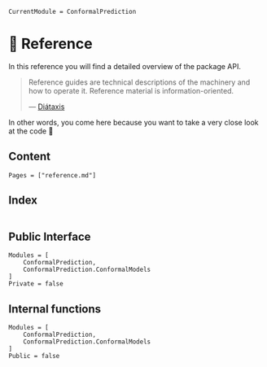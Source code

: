 ```@meta
CurrentModule = ConformalPrediction
```

# 🧐 Reference

In this reference you will find a detailed overview of the package API.

> Reference guides are technical descriptions of the machinery and how to operate it. Reference material is information-oriented.
>
> --- [Diátaxis](https://diataxis.fr/reference/)

In other words, you come here because you want to take a very close look at the code 🧐

## Content

```@contents
Pages = ["reference.md"]
```

## Index

```@index
```

## Public Interface

```@autodocs
Modules = [
    ConformalPrediction,
    ConformalPrediction.ConformalModels
]
Private = false
```

## Internal functions

```@autodocs
Modules = [
    ConformalPrediction,
    ConformalPrediction.ConformalModels
]
Public = false
```